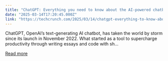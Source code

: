 ```yaml
---
title: "ChatGPT: Everything you need to know about the AI-powered chatbot"
date: "2025-03-14T17:20:45.000Z"
link: "https://techcrunch.com/2025/03/14/chatgpt-everything-to-know-about-the-ai-chatbot/"
---
```


ChatGPT, OpenAI’s text-generating AI chatbot, has taken the world by storm since its launch in November 2022. What started as a tool to supercharge productivity through writing essays and code with sh...

[Read more](https://techcrunch.com/2025/03/14/chatgpt-everything-to-know-about-the-ai-chatbot/)
